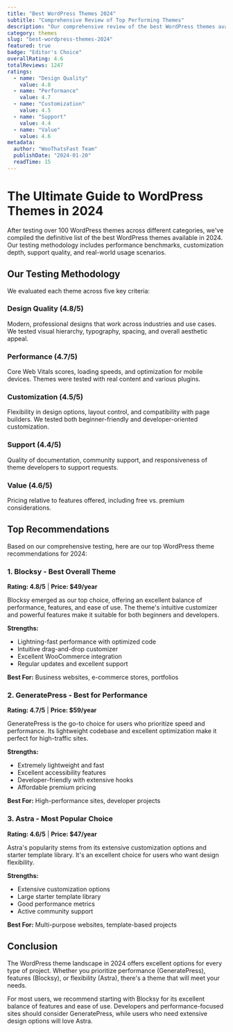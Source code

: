 ```yaml
---
title: "Best WordPress Themes 2024"
subtitle: "Comprehensive Review of Top Performing Themes"
description: "Our comprehensive review of the best WordPress themes available in 2024. We've tested performance, customization options, support quality, and real-world usability to bring you the definitive guide."
category: themes
slug: "best-wordpress-themes-2024"
featured: true
badge: "Editor's Choice"
overallRating: 4.6
totalReviews: 1247
ratings:
  - name: "Design Quality"
    value: 4.8
  - name: "Performance"
    value: 4.7
  - name: "Customization"
    value: 4.5
  - name: "Support"
    value: 4.4
  - name: "Value"
    value: 4.6
metadata:
  author: "WooThatsFast Team"
  publishDate: "2024-01-20"
  readTime: 15
---
```


# The Ultimate Guide to WordPress Themes in 2024

After testing over 100 WordPress themes across different categories, we've compiled the definitive list of the best WordPress themes available in 2024. Our testing methodology includes performance benchmarks, customization depth, support quality, and real-world usage scenarios.

## Our Testing Methodology

We evaluated each theme across five key criteria:

### Design Quality (4.8/5)
Modern, professional designs that work across industries and use cases. We tested visual hierarchy, typography, spacing, and overall aesthetic appeal.

### Performance (4.7/5) 
Core Web Vitals scores, loading speeds, and optimization for mobile devices. Themes were tested with real content and various plugins.

### Customization (4.5/5)
Flexibility in design options, layout control, and compatibility with page builders. We tested both beginner-friendly and developer-oriented customization.

### Support (4.4/5)
Quality of documentation, community support, and responsiveness of theme developers to support requests.

### Value (4.6/5)
Pricing relative to features offered, including free vs. premium considerations.

## Top Recommendations

Based on our comprehensive testing, here are our top WordPress theme recommendations for 2024:

### 1. Blocksy - Best Overall Theme
**Rating: 4.8/5** | **Price: $49/year**

Blocksy emerged as our top choice, offering an excellent balance of performance, features, and ease of use. The theme's intuitive customizer and powerful features make it suitable for both beginners and developers.

**Strengths:**
- Lightning-fast performance with optimized code
- Intuitive drag-and-drop customizer
- Excellent WooCommerce integration
- Regular updates and excellent support

**Best For:** Business websites, e-commerce stores, portfolios

### 2. GeneratePress - Best for Performance
**Rating: 4.7/5** | **Price: $59/year**

GeneratePress is the go-to choice for users who prioritize speed and performance. Its lightweight codebase and excellent optimization make it perfect for high-traffic sites.

**Strengths:**
- Extremely lightweight and fast
- Excellent accessibility features
- Developer-friendly with extensive hooks
- Affordable premium pricing

**Best For:** High-performance sites, developer projects

### 3. Astra - Most Popular Choice
**Rating: 4.6/5** | **Price: $47/year**

Astra's popularity stems from its extensive customization options and starter template library. It's an excellent choice for users who want design flexibility.

**Strengths:**
- Extensive customization options
- Large starter template library
- Good performance metrics
- Active community support

**Best For:** Multi-purpose websites, template-based projects

## Conclusion

The WordPress theme landscape in 2024 offers excellent options for every type of project. Whether you prioritize performance (GeneratePress), features (Blocksy), or flexibility (Astra), there's a theme that will meet your needs.

For most users, we recommend starting with Blocksy for its excellent balance of features and ease of use. Developers and performance-focused sites should consider GeneratePress, while users who need extensive design options will love Astra.